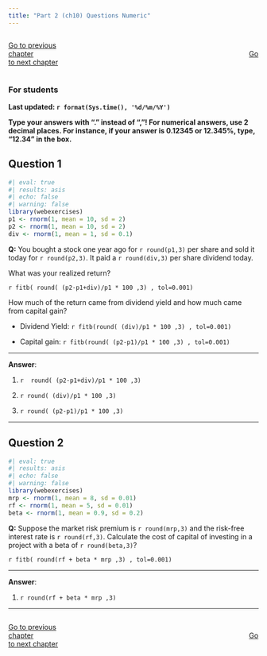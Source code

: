 ```yaml
---
title: "Part 2 (ch10) Questions Numeric"
---
```



::: {style="display: flex; justify-content: space-between; width: 100%;"}
[Go to previous chapter](p1tf.qmd){.btn .btn-primary role="button" data-toggle="tool" style="margin-right: 430px;"}
[Go to next chapter](p3tf.qmd){.btn .btn-primary role="button" data-toggle="tool"}
:::

::: {.callout-note}
### For students

**Last updated: `r format(Sys.time(), '%d/%m/%Y')`  **

**Type your answers with "." instead of ","! For numerical answers, use 2 decimal places. For instance, if your answer is 0.12345 or 12.345%, type, "12.34" in the box.**

:::



## Question 1



```r
#| eval: true
#| results: asis
#| echo: false
#| warning: false
library(webexercises)
p1 <- rnorm(1, mean = 10, sd = 2)
p2 <- rnorm(1, mean = 10, sd = 2)
div <- rnorm(1, mean = 1, sd = 0.1)
```

**Q:** You bought a stock one year ago for `r round(p1,3)` per share and sold it today for `r round(p2,3)`. It paid a `r round(div,3)` per share dividend today.

What was your realized return?

`r fitb( round( (p2-p1+div)/p1 * 100 ,3) , tol=0.001)`

How much of the return came from dividend yield and how much came from capital gain?

- Dividend Yield: `r fitb(round( (div)/p1 * 100 ,3) , tol=0.001)`

- Capital gain: `r fitb(round( (p2-p1)/p1 * 100 ,3) , tol=0.001)`

___

**Answer**:

1) `r  round( (p2-p1+div)/p1 * 100 ,3) `

2) `r round( (div)/p1 * 100 ,3) `

3) `r round( (p2-p1)/p1 * 100 ,3) `



___



## Question 2


```r
#| eval: true
#| results: asis
#| echo: false
#| warning: false
library(webexercises)
mrp <- rnorm(1, mean = 8, sd = 0.01)
rf <- rnorm(1, mean = 5, sd = 0.01)
beta <- rnorm(1, mean = 0.9, sd = 0.2)
```

**Q:** Suppose the market risk premium is `r round(mrp,3)` and the risk-free interest rate is `r round(rf,3)`. Calculate the cost of capital of investing in a project with a beta of `r round(beta,3)`? 

`r fitb( round(rf + beta * mrp ,3) , tol=0.001)`

___

**Answer**:

1) `r round(rf + beta * mrp ,3) `


___


<script src="https://giscus.app/client.js"
        data-repo="henriquecastror/EF_permanent"
        data-repo-id="R_kgDOLMIejg"
        data-category="General"
        data-category-id="DIC_kwDOLMIejs4Cc1yS"
        data-mapping="number"
        data-term="4"
        data-reactions-enabled="1"
        data-emit-metadata="0"
        data-input-position="bottom"
        data-theme="light"
        data-lang="en"
        crossorigin="anonymous"
        async>
</script>

::: {style="display: flex; justify-content: space-between; width: 100%;"}
[Go to previous chapter](p1tf.qmd){.btn .btn-primary role="button" data-toggle="tool" style="margin-right: 430px;"}
[Go to next chapter](p3tf.qmd){.btn .btn-primary role="button" data-toggle="tool"}
:::